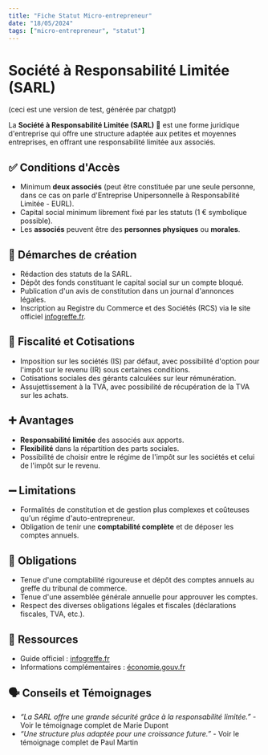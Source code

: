 ```yaml
---
title: "Fiche Statut Micro-entrepreneur"
date: "18/05/2024"
tags: ["micro-entrepreneur", "statut"]
---
```


# Société à Responsabilité Limitée (SARL)

(ceci est une version de test, générée par chatgpt)

La **Société à Responsabilité Limitée (SARL)** 🏢 est une forme juridique d'entreprise qui offre une structure adaptée aux petites et moyennes entreprises, en offrant une responsabilité limitée aux associés.

## ✅ Conditions d'Accès

- Minimum **deux associés** (peut être constituée par une seule personne, dans ce cas on parle d'Entreprise Unipersonnelle à Responsabilité Limitée - EURL).
- Capital social minimum librement fixé par les statuts (1 € symbolique possible).
- Les **associés** peuvent être des **personnes physiques** ou **morales**.

## 📜 Démarches de création

- Rédaction des statuts de la SARL.
- Dépôt des fonds constituant le capital social sur un compte bloqué.
- Publication d'un avis de constitution dans un journal d'annonces légales.
- Inscription au Registre du Commerce et des Sociétés (RCS) via le site officiel [infogreffe.fr](https://www.infogreffe.fr/).

## 🤑 Fiscalité et Cotisations

- Imposition sur les sociétés (IS) par défaut, avec possibilité d'option pour l'impôt sur le revenu (IR) sous certaines conditions.
- Cotisations sociales des gérants calculées sur leur rémunération.
- Assujettissement à la TVA, avec possibilité de récupération de la TVA sur les achats.

## ➕ Avantages

- **Responsabilité limitée** des associés aux apports.
- **Flexibilité** dans la répartition des parts sociales.
- Possibilité de choisir entre le régime de l'impôt sur les sociétés et celui de l'impôt sur le revenu.

## ➖ Limitations

- Formalités de constitution et de gestion plus complexes et coûteuses qu'un régime d'auto-entrepreneur.
- Obligation de tenir une **comptabilité complète** et de déposer les comptes annuels.

## 🚓 Obligations

- Tenue d'une comptabilité rigoureuse et dépôt des comptes annuels au greffe du tribunal de commerce.
- Tenue d'une assemblée générale annuelle pour approuver les comptes.
- Respect des diverses obligations légales et fiscales (déclarations fiscales, TVA, etc.).

## 🛜 Ressources

- Guide officiel : [infogreffe.fr](https://www.infogreffe.fr/)
- Informations complémentaires : [économie.gouv.fr](https://www.economie.gouv.fr/entreprises/societe-responsabilite-limitee-sarl)

## 🗣️ Conseils et Témoignages

- _“La SARL offre une grande sécurité grâce à la responsabilité limitée.”_ - Voir le témoignage complet de Marie Dupont
- _“Une structure plus adaptée pour une croissance future.”_ - Voir le témoignage complet de Paul Martin
